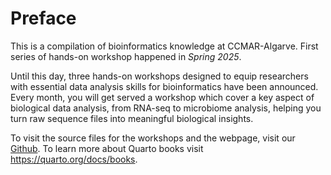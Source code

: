 # Preface {.unnumbered}

This is a compilation of bioinformatics knowledge at CCMAR-Algarve. First series of hands-on workshop happened in *Spring 2025*.

Until this day, three hands-on workshops designed to equip researchers with essential data analysis skills for bioinformatics have been announced.
Every month, you will get served a workshop which cover a key aspect of biological data analysis, from RNA-seq to microbiome analysis,
helping you turn raw sequence files into meaningful biological insights. 

To visit the source files for the workshops and the webpage, visit our [Github](https://github.com/Py-ualg/biohap).
To learn more about Quarto books visit <https://quarto.org/docs/books>.
